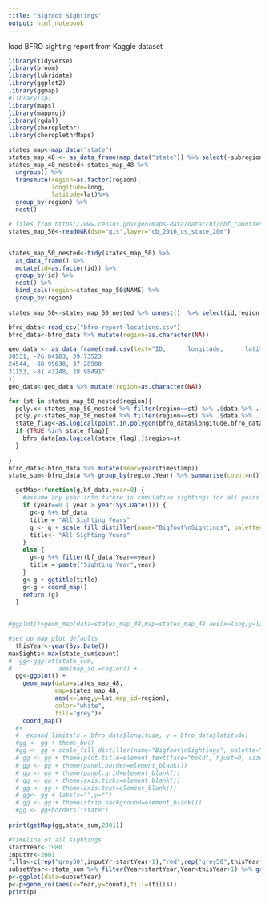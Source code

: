 ```yaml
---
title: "Bigfoot Sightings"
output: html_notebook
---
```

load BFRO sighting report from Kaggle dataset
```r
library(tidyverse)
library(broom)
library(lubridate)
library(ggplot2)
library(ggmap)
#library(sp)
library(maps)
library(mapproj)
library(rgdal)
library(choroplethr)
library(choroplethrMaps)


```

```r
states_map<-map_data("state")
states_map_48 <- as_data_frame(map_data("state")) %>% select(-subregion)
states_map_48_nested<-states_map_48 %>% 
  ungroup() %>% 
  transmute(region=as.factor(region),
            longitude=long,
            latitude=lat)%>%
  group_by(region) %>% 
  nest()

# files from https://www.census.gov/geo/maps-data/data/cbf/cbf_counties.html put in gis directory
states_map_50<-readOGR(dsn="gis",layer="cb_2016_us_state_20m")


states_map_50_nested<-tidy(states_map_50) %>% 
  as_data_frame() %>% 
  mutate(id=as.factor(id)) %>% 
  group_by(id) %>% 
  nest() %>% 
  bind_cols(region=states_map_50$NAME) %>% 
  group_by(region)
  
states_map_50<-states_map_50_nested %>% unnest()  %>% select(id,region,long,lat)
```
```r

bfro_data<-read_csv("bfro-report-locations.csv")
bfro_data<-bfro_data %>% mutate(region=as.character(NA))

geo_data <- as_data_frame(read.csv(text="ID,      longitude,      latitude
30531, -76.04183, 39.73523
24544, -88.99630, 37.28900
31153, -81.43248, 28.98491"
))
geo_data<-geo_data %>% mutate(region=as.character(NA))
```

```r
for (st in states_map_50_nested$region){
  poly.x<-states_map_50_nested %>% filter(region==st) %>% .$data %>% .[[1]] %>% .$long
  poly.y<-states_map_50_nested %>% filter(region==st) %>% .$data %>% .[[1]] %>% .$lat
  state_flag<-as.logical(point.in.polygon(bfro_data$longitude,bfro_data$latitude,poly.x,poly.y))
  if (TRUE %in% state_flag){
    bfro_data[as.logical(state_flag),]$region=st
  }
  
}
bfro_data<-bfro_data %>% mutate(Year=year(timestamp))
state_sum<-bfro_data %>% group_by(region,Year) %>% summarise(count=n()) 

```

```r
  
  getMap<-function(g,bf_data,year=0) {
    #assume any year into future is cumulative sightings for all years
    if (year==0 | year > year(Sys.Date())) {
      g<-g %+% bf_data
      title = "All Sighting Years"
      g <- g + scale_fill_distiller(name="Bigfoot\nSightings", palette="Greens", na.value="#7f7f7f")
      title<- "All Sighting Years"
    }
    else {
      g<-g %+% filter(bf_data,Year==year)
      title = paste("Sighting Year",year)
    }
    g<-g + ggtitle(title)
    g<-g + coord_map()
    return (g)
  }
  

#ggplot()+geom_map(data=states_map_48,map=states_map_48,aes(x=long,y=lat,map_id=region),color="white",fill="grey")+coord_map()

#set up map plot defaults
  thisYear<-year(Sys.Date())
maxSights<-max(state_sum$count)
#  gg<-ggplot(state_sum, 
#             aes(map_id =region)) + 
  gg<-ggplot() + 
    geom_map(data=states_map_48,
             map=states_map_48,
             aes(x=long,y=lat,map_id=region),
             color="white",
             fill="grey")+
    coord_map()
  #+
  #  expand_limits(x = bfro_data$longitude, y = bfro_data$latitude)
  #gg <- gg + theme_bw()
  #gg <- gg + scale_fill_distiller(name="Bigfoot\nSightings", palette="Greens", na.value="#7f7f7f",limits=c(0,maxSights))
  # gg <- gg + theme(plot.title=element_text(face="bold", hjust=0, size=24))
  # gg <- gg + theme(panel.border=element_blank())
  # gg <- gg + theme(panel.grid=element_blank())
  # gg <- gg + theme(axis.ticks=element_blank())
  # gg <- gg + theme(axis.text=element_blank())
  # gg<- gg + labs(x="",y="")
  # gg <- gg + theme(strip.background=element_blank())
  #gg <- gg+borders("state")
  
print(getMap(gg,state_sum,2001))
```

```r
#timeline of all sightings  
startYear<-1980
inputYr<-2001
fills<-c(rep("grey50",inputYr-startYear-1),"red",rep("grey50",thisYear-inputYr))
subsetYear<-state_sum %>% filter(Year>startYear,Year<thisYear+1) %>% group_by(Year) %>% summarize(count=sum(count))
p<-ggplot(data=subsetYear)
p<-p+geom_col(aes(x=Year,y=count),fill=(fills))
print(p)

```

